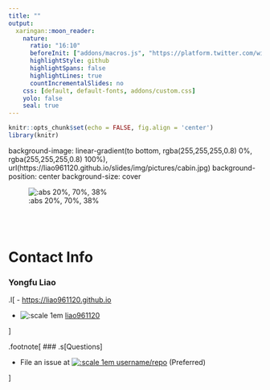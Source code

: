 ```yaml
---
title: ""
output:
  xaringan::moon_reader:
    nature:
      ratio: "16:10"
      beforeInit: ["addons/macros.js", "https://platform.twitter.com/widgets.js"]
      highlightStyle: github
      highlightSpans: false
      highlightLines: true
      countIncrementalSlides: no
    css: [default, default-fonts, addons/custom.css]
    yolo: false
    seal: true
---
```


```r
knitr::opts_chunk$set(echo = FALSE, fig.align = 'center')
library(knitr)
```


background-image: linear-gradient(to bottom, rgba(255,255,255,0.8) 0%, rgba(255,255,255,0.8) 100%), url(https://liao961120.github.io/slides/img/pictures/cabin.jpg)
background-position: center
background-size: cover

![:abs 20%, 70%, 38%](https://liao961120.github.io/img/icon-trans-sbg.png)

<br><br>

# Contact Info


### Yongfu Liao
.l[
- <https://liao961120.github.io>

- ![:scale 1em](img/GitHub-Mark.png) [liao961120](https://github.com/liao961120)

]


.footnote[
### .s[Questions]

- File an issue at [![:scale 1em](img/GitHub-Mark.png) username/repo](https://github.com/username/repo/blob/master/README.md) (Preferred)

]

